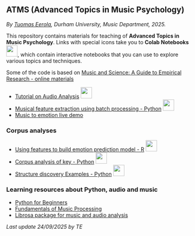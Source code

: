 ## ATMS (Advanced Topics in Music Psychology)

_By [Tuomas Eerola](https://www.durham.ac.uk/staff/tuomas-eerola/), Durham University, Music Department, 2025._


This repository contains materials for teaching of **Advanced Topics in Music Psychology**. Links with special icons take you to **Colab Notebooks**![](https://upload.wikimedia.org/wikipedia/commons/d/d0/Google_Colaboratory_SVG_Logo.svg){height=30}, which contain interactive notebooks that you can use to explore various topics and techniques. 

Some of the code is based on [Music and Science: A Guide to Empirical Research - online materials](https://tuomaseerola.github.io/emr/)


- [Tutorial on Audio Analysis](https://colab.research.google.com/github/tuomaseerola/music_and_science_seminar/blob/master/seminar2A.ipynb) ![](https://upload.wikimedia.org/wikipedia/commons/d/d0/Google_Colaboratory_SVG_Logo.svg){height=30}
- [Musical feature extraction using batch processing - Python](https://github.com/tuomaseerola/music_and_science_seminar/blob/master/corpus_feature_extraction.ipynb) ![](https://upload.wikimedia.org/wikipedia/commons/d/d0/Google_Colaboratory_SVG_Logo.svg){height=30}
- [Music to emotion live demo](https://huggingface.co/amaai-lab/music2emo)

### Corpus analyses

- [Using features to build emotion prediction model - R](https://github.com/tuomaseerola/music_and_science_seminar/blob/master/build_regression_model.ipynb) ![](https://upload.wikimedia.org/wikipedia/commons/d/d0/Google_Colaboratory_SVG_Logo.svg){height=30}
- [Corpus analysis of key - Python](https://github.com/tuomaseerola/music_and_science_seminar/blob/master/corpus_analysis_tutorial_key.ipynb) ![](https://upload.wikimedia.org/wikipedia/commons/d/d0/Google_Colaboratory_SVG_Logo.svg){height=30}
- [Structure discovery Examples - Python](https://github.com/tuomaseerola/music_and_science_seminar/blob/master/structure_discovery.ipynb) ![](https://upload.wikimedia.org/wikipedia/commons/d/d0/Google_Colaboratory_SVG_Logo.svg){height=30}

### Learning resources about Python, audio and music

- [Python for Beginners](https://www.python.org/about/gettingstarted/)
- [Fundamentals of Music Processing](https://www.audiolabs-erlangen.de/resources/MIR/FMP/C0/C0.html)
- [Librosa package for music and audio analysis](https://librosa.org/doc/main/index.html)

_Last update 24/09/2025 by TE_

